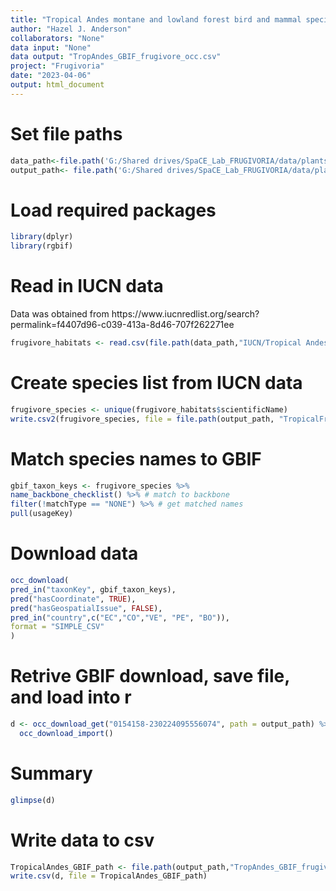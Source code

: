 ```yaml
---
title: "Tropical Andes montane and lowland forest bird and mammal species GBIF"
author: "Hazel J. Anderson"
collaborators: "None"
data input: "None"
data output: "TropAndes_GBIF_frugivore_occ.csv"
project: "Frugivoria"
date: "2023-04-06"
output: html_document
---
```


# Set file paths
```r
data_path<-file.path('G:/Shared drives/SpaCE_Lab_FRUGIVORIA/data/plants/L0')
output_path<- file.path('G:/Shared drives/SpaCE_Lab_FRUGIVORIA/data/plants/L0')
```

# Load required packages
```r
library(dplyr)
library(rgbif) 
```

# Read in IUCN data
Data was obtained from https://www.iucnredlist.org/search?permalink=f4407d96-c039-413a-8d46-707f262271ee
```r
frugivore_habitats <- read.csv(file.path(data_path,"IUCN/Tropical Andes Birds and Mammals - Search Results/habitats.csv"))
```

# Create species list from IUCN data
```r
frugivore_species <- unique(frugivore_habitats$scientificName)
write.csv2(frugivore_species, file = file.path(output_path, "TropicalFrugivoreSpecies.csv"))
```

# Match species names to GBIF
```r
gbif_taxon_keys <- frugivore_species %>% 
name_backbone_checklist() %>% # match to backbone 
filter(!matchType == "NONE") %>% # get matched names
pull(usageKey) 
```

# Download data
```r
occ_download(
pred_in("taxonKey", gbif_taxon_keys),
pred("hasCoordinate", TRUE),
pred("hasGeospatialIssue", FALSE),
pred_in("country",c("EC","CO","VE", "PE", "BO")), 
format = "SIMPLE_CSV"
)
```

# Retrive GBIF download, save file, and load into r
```r
d <- occ_download_get("0154158-230224095556074", path = output_path) %>%
  occ_download_import()
```

# Summary 
```r
glimpse(d)
```

# Write data to csv
```r
TropicalAndes_GBIF_path <- file.path(output_path,"TropAndes_GBIF_frugivore_occ.csv") 
write.csv(d, file = TropicalAndes_GBIF_path)
```